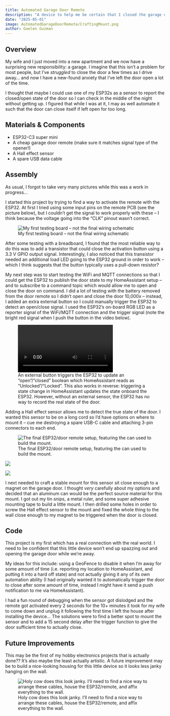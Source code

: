 ```yaml
---
title: Automated Garage Door Remote
description: "A device to help me be certain that I closed the garage door on my way out of the house -- sync'ed with Home Assistant!"
date: "2025-05-01"
image: AutomatedGarageDoorRemote/CraftingMount.png
author: Gaelen Guzman
---
```


## Overview

My wife and I just moved into a new apartment and we now have a surprising new responsibility: a garage. I imagine that this isn't a problem for most people, but I've *struggled* to close the door a few times as I drive away... and now I have a new-found anxiety that I've left the door open a lot of the time. 

I thought that maybe I could use one of my ESP32s as a sensor to report the closed/open state of the door so I can check in the middle of the night without getting up. I figured that while I was at it, I may as well automate it such that the door can close itself if left open for too long. 

## Materials & Components

* ESP32-C3 super mini
* A cheap garage door remote (make sure it matches signal type of the opener!)
* A Hall effect sensor
* A spare USB data cable

## Assembly

As usual, I forgot to take very many pictures while this was a work in progress...

I started this project by trying to find a way to activate the remote with the ESP32. At first I tried using some input pins on the remote PCB (see the picture below), but I couldn't get the signal to work properly with these -- I think because the voltage going into the "CLK" pinout wasn't correct. 

:::{.border}
![My first testing board -- not the final wiring schematic](/HobbyEEProjects/AutomatedGarageDoorRemote/InitialTestingSetup.jpeg){group="AutomatedGarageDoor"}
:::

After some testing with a breadboard, I found that the most reliable way to do this was to add a transistor that could close the activation button using a 3.3 V GPIO output signal. Interestingly, I also noticed that this transistor needed an additional load LED going to the ESP32 ground in order to work -- which I think suggests that the button typically uses a pull-down resistor? 

My next step was to start testing the WiFi and MQTT connections so that I could get the ESP32 to publish the door state to my HomeAssistant setup -- and to subscribe to a command topic which would allow me to open and close the door on command. I did a lot of testing with the battery removed from the door remote so I didn't open and close the door 10,000x -- instead, I added an extra external button so I could manually trigger the ESP32 to detect an open/close signal. I used the ESP32's on-board RGB LED as a reporter signal of the WiFi/MQTT connection and the trigger signal (note the bright red signal when I push the button in the video below).

![An external button triggers the ESP32 to update an "open"/"closed" boolean which HomeAssistant reads as "Unlocked"/"Locked". This also works in reverse: triggering a state change in HomeAssistant updates the state onboard the ESP32. However, without an external sensor, the ESP32 has no way to record the real state of the door.](/HobbyEEProjects/AutomatedGarageDoorRemote/HomeAssistantPublishing.mp4){group="AutomatedGarageDoor"}

Adding a Hall effect sensor allows me to detect the true state of the door. I wanted this sensor to be on a long cord so I'd have options on where to mount it -- cue me destroying a spare USB-C cable and attaching 3-pin connectors to each end. 

:::{.border}
::: {layout="[[1], [1,1]]"}
![The final ESP32/door remote setup, featuring the can used to build the mount.](/HobbyEEProjects/AutomatedGarageDoorRemote/CraftingMount.png){group="AutomatedGarageDoor"}

![](/HobbyEEProjects/AutomatedGarageDoorRemote/VitaminRMount.jpg){group="AutomatedGarageDoor"}

![](/HobbyEEProjects/AutomatedGarageDoorRemote/VitaminRMount2.jpg){group="AutomatedGarageDoor"}

:::
:::

I next needed to craft a stable mount for this sensor sit close enough to a magnet on the garage door. I thought *very* carefully about my options and decided that an aluminum can would be the perfect source material for this mount. I got out my tin snips, a metal ruler, and some super adhesive mounting tape to build a little mount. I then drilled some holes in order to screw the Hall effect sensor to the mount and fixed the whole thing to the wall close enough to my magnet to be triggered when the door is closed.

## Code

This project is my first which has a real connection with the real world. I need to be confident that this little device won't end up spazzing out and opening the garage door while we're away. 

My ideas for this include: using a GeoFence to disable it when I'm away for some amount of time (i.e. reporting my location to HomeAssistant, and putting it into a hard off state) and not actually giving it any of its own automation ability (I had originally wanted it to automatically trigger the door to close after some amount of time, instead I might have it send a push notification to me via HomeAssistant).

I had a fun round of debugging when the sensor got dislodged and the remote got activated every 2 seconds for the 10+ minutes it took for my wife to come down and unplug it following the first time I left the house after installing the device... The solutions were to find a better spot to mount the sensor and to add a 15 second delay after the trigger function to give the door sufficient time to actually close.

## Future Improvements

This may be the first of my hobby electronics projects that is actually done?? It's also maybe the least actually artistic. A future improvement may be to build a nice-looking housing for this little device so it looks less janky hanging on the wall. 

:::{.border}
![Holy cow does this look janky. I'll need to find a nice way to arrange these cables, house the ESP32/remote, and affix everything to the wall.](/HobbyEEProjects/AutomatedGarageDoorRemote/JankyWallAttachment.jpg){group="AutomatedGarageDoor"}
:::